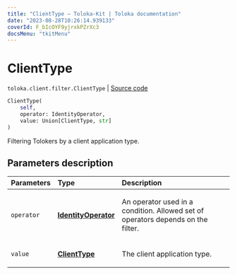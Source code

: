 ```yaml
---
title: "ClientType — Toloka-Kit | Toloka documentation"
date: "2023-08-28T10:26:14.939133"
coverId: F_bIcOYF9yjrxkPZrXc3
docsMenu: "tkitMenu"
---
```


# ClientType

`toloka.client.filter.ClientType` | [Source code](https://github.com/Toloka/toloka-kit/blob/v1.2.1/src/client/filter.py#L546)

```python
ClientType(
    self,
    operator: IdentityOperator,
    value: Union[ClientType, str]
)
```

Filtering Tolokers by a client application type.

## Parameters description

| Parameters | Type | Description |
| :----------| :----| :-----------|
`operator`|**[IdentityOperator](/docs/toloka-kit/reference/toloka.client.primitives.operators.IdentityOperator)**|<p>An operator used in a condition. Allowed set of operators depends on the filter.</p>
`value`|**[ClientType](/docs/toloka-kit/reference/toloka.client.filter.ClientType.ClientType)**|<p>The client application type.</p>